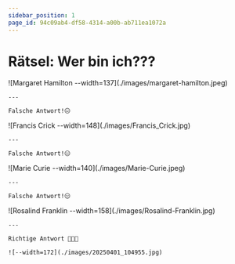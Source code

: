 ```yaml
---
sidebar_position: 1
page_id: 94c09ab4-df58-4314-a00b-ab711ea1072a
---
```



# Rätsel: Wer bin ich???

<AdventureOptions>
  <AdventureOption label="A" nextGuessIn={15}>
    ![Margaret Hamilton --width=137](./images/margaret-hamilton.jpeg)

    ---

    Falsche Antwort!😑
  </AdventureOption>

  <AdventureOption label="B" nextGuessIn={15}>
    ![Francis Crick --width=148](./images/Francis_Crick.jpg)

    ---

    Falsche Antwort!😑
  </AdventureOption>

  <AdventureOption label="C" nextGuessIn={15}>
    ![Marie Curie --width=140](./images/Marie-Curie.jpeg)

    ---

    Falsche Antwort!😑
  </AdventureOption>

  <AdventureOption label="D" nextGuessIn={15}>
    ![Rosalind Franklin --width=158](./images/Rosalind-Franklin.jpg)

    ---

    Richtige Antwort 🥳🥳🥳

    ![--width=172](./images/20250401_104955.jpg)
  </AdventureOption>
</AdventureOptions>